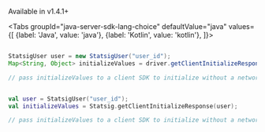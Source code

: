 
Available in v1.4.1+

<Tabs
  groupId="java-server-sdk-lang-choice"
  defaultValue="java"
  values={[
    {label: 'Java', value: 'java'},
    {label: 'Kotlin', value: 'kotlin'},
  ]}>
  <TabItem value="java">

```java

StatsigUser user = new StatsigUser("user_id");
Map<String, Object> initializeValues = driver.getClientInitializeResponse(user);

// pass initializeValues to a client SDK to initialize without a network request
```

  </TabItem>
  <TabItem value="kotlin">

```kotlin

val user = StatsigUser("user_id");
val initializeValues = Statsig.getClientInitializeResponse(user);

// pass initializeValues to a client SDK to initialize without a network request
```

  </TabItem>
</Tabs>
